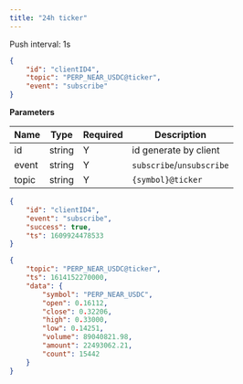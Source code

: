 ```yaml
---
title: "24h ticker"
---
```


Push interval: 1s

```json
{
    "id": "clientID4",
    "topic": "PERP_NEAR_USDC@ticker",
    "event": "subscribe"
}
```

**Parameters**

| Name   | Type   | Required | Description                              |
| ------ | ------ | -------- | ---------------------------------------- |
| id     | string | Y        | id generate by client                    |
| event  | string | Y        | `subscribe`/`unsubscribe`                |
| topic  | string | Y        | `{symbol}@ticker`                        |

<RequestExample>

```json Response
{
    "id": "clientID4",
    "event": "subscribe",
    "success": true,
    "ts": 1609924478533
}
```
</RequestExample>

<ResponseExample>

```json Subscribed Message
{
    "topic": "PERP_NEAR_USDC@ticker",
    "ts": 1614152270000,
    "data": {
        "symbol": "PERP_NEAR_USDC",
        "open": 0.16112,
        "close": 0.32206,
        "high": 0.33000,
        "low": 0.14251,
        "volume": 89040821.98,
        "amount": 22493062.21,
        "count": 15442
    }
}
```

</ResponseExample>